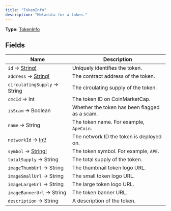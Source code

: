 ```yaml
---
title: "TokenInfo"
description: "Metadata for a token."
---
```


**Type:** [TokenInfo](/api-reference/types/tokeninfo)

## Fields

| Name | Description |
|------|-------------|
| `id` → [String!](/api-reference/types/string) | Uniquely identifies the token. |
| `address` → [String!](/api-reference/types/string) | The contract address of the token. |
| `circulatingSupply` → String | The circulating supply of the token. |
| `cmcId` → Int | The token ID on CoinMarketCap. |
| `isScam` → Boolean | Whether the token has been flagged as a scam. |
| `name` → String | The token name. For example, `ApeCoin`. |
| `networkId` → [Int!](/api-reference/types/int) | The network ID the token is deployed on. |
| `symbol` → [String!](/api-reference/types/string) | The token symbol. For example, `APE`. |
| `totalSupply` → String | The total supply of the token. |
| `imageThumbUrl` → String | The thumbnail token logo URL. |
| `imageSmallUrl` → String | The small token logo URL. |
| `imageLargeUrl` → String | The large token logo URL. |
| `imageBannerUrl` → String | The token banner URL. |
| `description` → String | A description of the token. |

